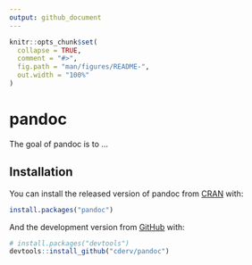 ```yaml
---
output: github_document
---
```


<!-- README.md is generated from README.Rmd. Please edit that file -->

```r
knitr::opts_chunk$set(
  collapse = TRUE,
  comment = "#>",
  fig.path = "man/figures/README-",
  out.width = "100%"
)
```

# pandoc

<!-- badges: start -->
<!-- badges: end -->

The goal of pandoc is to ...

## Installation

You can install the released version of pandoc from [CRAN](https://CRAN.R-project.org) with:

``` r
install.packages("pandoc")
```

And the development version from [GitHub](https://github.com/) with:

``` r
# install.packages("devtools")
devtools::install_github("cderv/pandoc")
```



